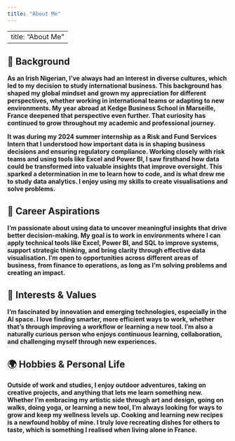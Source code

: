 ```yaml
---
title: "About Me"
---
```


---
title: "About Me"
---
::: {.about-section}
## 🧩 Background

**As an Irish Nigerian, I’ve always had an interest in diverse cultures, which led to my decision to study international business. This background has shaped my global mindset and grown my appreciation for different perspectives, whether working in international teams or adapting to new environments. My year abroad at Kedge Business School in Marseille, France deepened that perspective even further. That curiosity has continued to grow throughout my academic and professional journey.**

**It was during my 2024 summer internship as a Risk and Fund Services Intern that I understood how important data is in shaping business decisions and ensuring regulatory compliance. Working closely with risk teams and using tools like Excel and Power BI, I saw firsthand how data could be transformed into valuable insights that improve oversight. This sparked a determination in me to learn how to code, and is what drew me to study data analytics. I enjoy using my skills to create visualisations and solve problems.**
:::

::: {.about-section}
## 🎯 Career Aspirations

**I’m passionate about using data to uncover meaningful insights that drive better decision-making. My goal is to work in environments where I can apply technical tools like Excel, Power BI, and SQL to improve systems, support strategic thinking, and bring clarity through effective data visualisation. I'm open to opportunities across different areas of business, from finance to operations, as long as I'm solving problems and creating an impact.**
:::

::: {.about-section}
## 🌱 Interests & Values

**I'm fascinated by innovation and emerging technologies, especially in the AI space. I love finding smarter, more efficient ways to work, whether that’s through improving a workflow or learning a new tool. I'm also a naturally curious person who enjoys continuous learning, collaboration, and challenging myself through new experiences.**
:::

::: {.about-section}
## 🌍 Hobbies & Personal Life

**Outside of work and studies, I enjoy outdoor adventures, taking on creative projects, and anything that lets me learn something new. Whether I’m embracing my artistic side through art and design, going on walks, doing yoga, or learning a new tool, I’m always looking for ways to grow and keep my wellness levels up. Cooking and learning new recipes is a newfound hobby of mine. I truly love recreating dishes for others to taste, which is something I realised when living alone in France.**
:::
